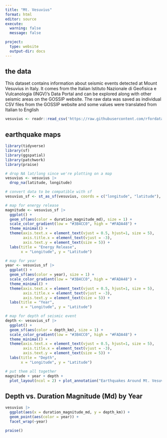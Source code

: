 ```yaml
---
title: "Mt. Vesuvius"
format: html
editor: source
execute: 
  warning: false
  message: false

project:
  type: website
  output-dir: docs
---
```


## the data

This dataset contains information about seismic events detected at Mount Vesuvius in Italy. It comes from the Italian Istituto Nazionale di Geofisica e Vulcanologia (INGV)'s Data Portal and can be explored along with other seismic areas on the GOSSIP website. The raw data was saved as individual CSV files from the GOSSIP website and some values were translated from Italian to English

```r
vesuvius <- readr::read_csv('https://raw.githubusercontent.com/rfordatascience/tidytuesday/main/data/2025/2025-05-13/vesuvius.csv')

```
## earthquake maps

```r
library(tidyverse)
library(sf)
library(ggspatial)
library(patchwork)
library(praise)
```

```r
# drop NA lat/long since we're plotting on a map
vesuvius <- vesuvius |>
  drop_na(latitude, longitude)
```

```r
# convert data to be compatible with sf
vesuvius_sf <- st_as_sf(vesuvius, coords = c("longitude", "latitude"), crs = 4326)

```

```r
# map for energy release
magnitude <- vesuvius_sf |>
  ggplot() +
  geom_sf(aes(color = duration_magnitude_md), size = 1) +
  scale_color_gradient(low = "#3B4CC0", high = "#FADA48") +
  theme_minimal() +
  theme(axis.text.x = element_text(vjust = 0.5, hjust=1, size = 5),
        axis.title.x = element_text(vjust = -3),
        axis.text.y = element_text(size = 5)) +  
  labs(title = "Energy Release",
       x = "Longitude", y = "Latitude")
```

```r
# map for year
year <- vesuvius_sf |>
  ggplot() +
  geom_sf(aes(color = year), size = 1) +
  scale_color_gradient(low = "#3B4CC0", high = "#FADA48") +
  theme_minimal() +
  theme(axis.text.x = element_text(vjust = 0.5, hjust=1, size = 5),
        axis.title.x = element_text(vjust = -3),
        axis.text.y = element_text(size = 5)) +  
  labs(title = "Year",
       x = "Longitude", y = "Latitude")
```


```r
# map for depth of seismic event
depth <- vesuvius_sf |>
  ggplot() +
  geom_sf(aes(color = depth_km), size = 1) +
  scale_color_gradient(low = "#3B4CC0", high = "#FADA48") +
  theme_minimal() +
  theme(axis.text.x = element_text(vjust = 0.5, hjust=1, size = 5),
        axis.title.x = element_text(vjust = -3),
        axis.text.y = element_text(size = 5)) +
  labs(title = "Depth",
       x = "Longitude", y = "Latitude")
```


```r
# put them all together
magnitude + year + depth + 
  plot_layout(ncol = 2) + plot_annotation("Earthquakes Around Mt. Vesuvius", caption = "Energy release measured by 'duration magnitude' (Md)")
```

## Depth vs. Duration Magnitude (Md) by Year

```r
vesuvius |>
  ggplot(aes(x = duration_magnitude_md, y = depth_km)) +
  geom_point(aes(color = year)) +
  facet_wrap(~year)
```

```r
praise()
```



